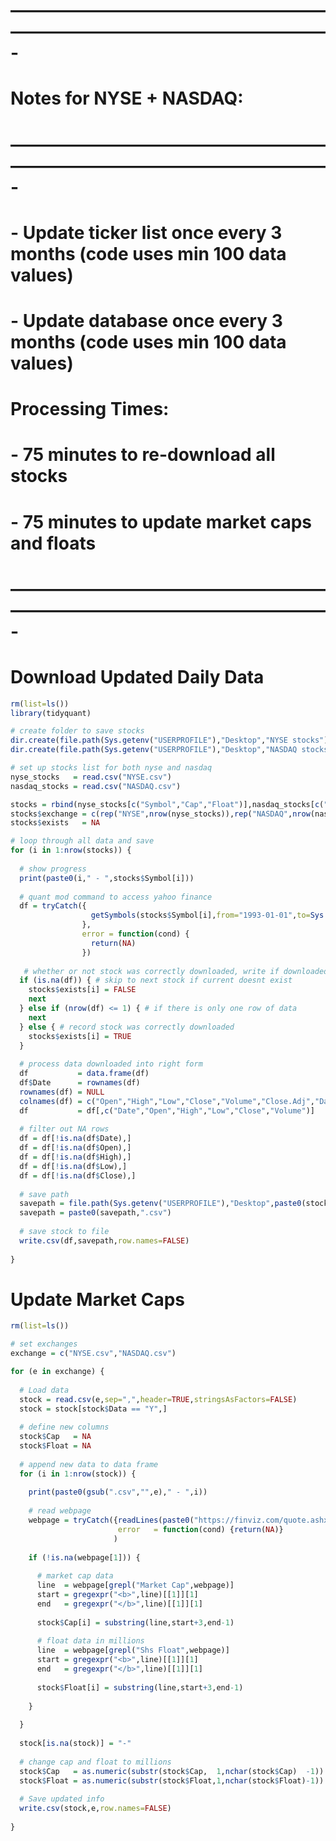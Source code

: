 
# -------------------------------------------------------------------------------------------------------------
# Notes for NYSE + NASDAQ:
# -------------------------------------------------------------------------------------------------------------
# - Update ticker list once every 3 months (code uses min 100 data values)
# - Update database once every 3 months (code uses min 100 data values)
# 
# Processing Times:
# - 75 minutes to re-download all stocks
# - 75 minutes to update market caps and floats
# -------------------------------------------------------------------------------------------------------------

# Download Updated Daily Data
```r
rm(list=ls())
library(tidyquant)

# create folder to save stocks
dir.create(file.path(Sys.getenv("USERPROFILE"),"Desktop","NYSE stocks"))
dir.create(file.path(Sys.getenv("USERPROFILE"),"Desktop","NASDAQ stocks"))

# set up stocks list for both nyse and nasdaq
nyse_stocks   = read.csv("NYSE.csv")
nasdaq_stocks = read.csv("NASDAQ.csv")

stocks = rbind(nyse_stocks[c("Symbol","Cap","Float")],nasdaq_stocks[c("Symbol","Cap","Float")])
stocks$exchange = c(rep("NYSE",nrow(nyse_stocks)),rep("NASDAQ",nrow(nasdaq_stocks)))
stocks$exists   = NA

# loop through all data and save
for (i in 1:nrow(stocks)) {
  
  # show progress
  print(paste0(i," - ",stocks$Symbol[i]))
  
  # quant mod command to access yahoo finance
  df = tryCatch({
                  getSymbols(stocks$Symbol[i],from="1993-01-01",to=Sys.Date(),warnings=FALSE,auto.assign=FALSE)
                }, 
                error = function(cond) {
                  return(NA)
                })
  
   # whether or not stock was correctly downloaded, write if downloaded, skip if not
  if (is.na(df)) { # skip to next stock if current doesnt exist
    stocks$exists[i] = FALSE
    next
  } else if (nrow(df) <= 1) { # if there is only one row of data
    next
  } else { # record stock was correctly downloaded
    stocks$exists[i] = TRUE
  }
  
  # process data downloaded into right form
  df           = data.frame(df)
  df$Date      = rownames(df)
  rownames(df) = NULL
  colnames(df) = c("Open","High","Low","Close","Volume","Close.Adj","Date")
  df           = df[,c("Date","Open","High","Low","Close","Volume")]
  
  # filter out NA rows
  df = df[!is.na(df$Date),]
  df = df[!is.na(df$Open),]
  df = df[!is.na(df$High),]
  df = df[!is.na(df$Low),]
  df = df[!is.na(df$Close),]
  
  # save path
  savepath = file.path(Sys.getenv("USERPROFILE"),"Desktop",paste0(stocks$exchange[i]," stocks"),stocks$Symbol[i])
  savepath = paste0(savepath,".csv")
  
  # save stock to file
  write.csv(df,savepath,row.names=FALSE)
  
}
```

# Update Market Caps
```r
rm(list=ls())

# set exchanges
exchange = c("NYSE.csv","NASDAQ.csv")

for (e in exchange) {
  
  # Load data
  stock = read.csv(e,sep=",",header=TRUE,stringsAsFactors=FALSE) 
  stock = stock[stock$Data == "Y",]
  
  # define new columns
  stock$Cap   = NA
  stock$Float = NA
  
  # append new data to data frame
  for (i in 1:nrow(stock)) {
    
    print(paste0(gsub(".csv","",e)," - ",i))
    
    # read webpage
    webpage = tryCatch({readLines(paste0("https://finviz.com/quote.ashx?t=",stock$Symbol[i]))},
                        error   = function(cond) {return(NA)}
                       )
    
    if (!is.na(webpage[1])) {
  
      # market cap data
      line  = webpage[grepl("Market Cap",webpage)]
      start = gregexpr("<b>",line)[[1]][1]
      end   = gregexpr("</b>",line)[[1]][1]
      
      stock$Cap[i] = substring(line,start+3,end-1)
      
      # float data in millions
      line  = webpage[grepl("Shs Float",webpage)]
      start = gregexpr("<b>",line)[[1]][1]
      end   = gregexpr("</b>",line)[[1]][1]
      
      stock$Float[i] = substring(line,start+3,end-1)
      
    }
  
  }
  
  stock[is.na(stock)] = "-"
  
  # change cap and float to millions
  stock$Cap   = as.numeric(substr(stock$Cap,  1,nchar(stock$Cap)  -1)) * ifelse(grepl("M",stock$Cap),  1,1000)
  stock$Float = as.numeric(substr(stock$Float,1,nchar(stock$Float)-1)) * ifelse(grepl("M",stock$Float),1,1000)
  
  # Save updated info
  write.csv(stock,e,row.names=FALSE)
  
}
```
